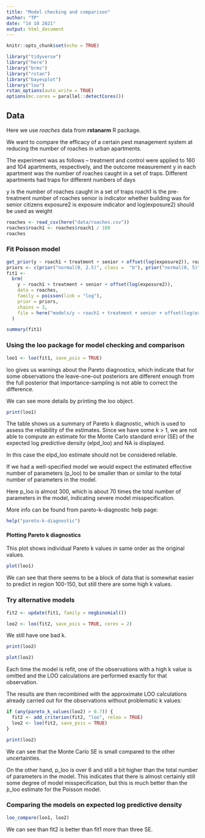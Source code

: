 ```yaml
---
title: "Model checking and comparison"
author: "TP"
date: "14 10 2021"
output: html_document
---
```


```r
knitr::opts_chunk$set(echo = TRUE)
```

```r
library("tidyverse")
library("here")
library("brms")
library("rstan")
library("bayesplot")
library("loo")
rstan_options(auto_write = TRUE)
options(mc.cores = parallel::detectCores())
```

## Data

Here we use *roaches* data from **rstanarm** R package. 

We want to compare the efficacy of a certain pest management system at reducing the number of roaches in urban apartments.

The experiment was as follows  -- treatment and control were applied to 160 and 104 apartments, respectively, and the outcome measurement y in each apartment was the number of roaches caught in a set of traps. Different apartments had traps for different numbers of days

y is the number of roaches caught in a set of traps
roach1 is the pre-treatment number of roaches
senior is indicator whether building was for senior citizens
exposure2 is exposure indicator and log(exposure2) should be used as weight

```r
roaches <- read_csv(here("data/roaches.csv"))
roaches$roach1 <- roaches$roach1 / 100
roaches
```

### Fit Poisson model

```r
get_prior(y ~ roach1 + treatment + senior + offset(log(exposure2)), roaches, family = poisson(link = "log"))
priors <- c(prior("normal(0, 2.5)", class =  "b"), prior("normal(0, 5)", class = "Intercept"))
fit1 <-
  brm(
    y ~ roach1 + treatment + senior + offset(log(exposure2)),
    data = roaches,
    family = poisson(link = "log"),
    prior = priors,
    chains = 3,
    file = here("models/y ~ roach1 + treatment + senior + offset(log(exposure2))")
  )
```


```r
summary(fit1)
```

### Using the loo package for model checking and comparison

```r
loo1 <- loo(fit1, save_psis = TRUE)
```

loo gives us warnings about the Pareto diagnostics, which indicate that for some observations the leave-one-out posteriors are different enough from the full posterior that importance-sampling is not able to correct the difference. 

We can see more details by printing the loo object.

```r
print(loo1)
```


The table shows us a summary of Pareto k diagnostic, which is used to assess the reliability of the estimates. Since we have some k > 1, we are not able to compute an estimate for the Monte Carlo standard error (SE) of the expected log predictive density (elpd_loo) and NA is displayed.

In this case the elpd_loo estimate should not be considered reliable. 

If we had a well-specified model we would expect the estimated effective number of parameters (p_loo) to be smaller than or similar to the total number of parameters in the model.

Here p_loo is almost 300, which is about 70 times the total number of parameters in the model, indicating severe model misspecification.


More info can be found from pareto-k-diagnostic help page:
```r
help("pareto-k-diagnostic")
```

#### Plotting Pareto k diagnostics

This plot shows individual Pareto k values in same order as the original values.
 
```r
plot(loo1)
```

We can see that there seems to be a block of data that is somewhat easier to predict in region 100-150, but still there are some high k values.

### Try alternative models

```r
fit2 <- update(fit1, family = negbinomial())
```

```r
loo2 <- loo(fit2, save_psis = TRUE, cores = 2)
```

We still have one bad k.

```r
print(loo2)
```

```r
plot(loo2)
```

Each time the model is refit, one of the observations with a high k value is omitted and the LOO calculations are performed exactly for that observation. 

The results are then recombined with the approximate LOO calculations already carried out for the observations without problematic k values:

```r
if (any(pareto_k_values(loo2) > 0.7)) {
  fit2 <- add_criterion(fit2, "loo", reloo = TRUE)
  loo2 <- loo(fit2, save_psis = TRUE)
}
```


```r
print(loo2)
```

We can see that the Monte Carlo SE is small compared to the other uncertainties.

On the other hand, p_loo is over 6 and still a bit higher than the total number of parameters in the model. This indicates that there is almost certainly still some degree of model misspecification, but this is much better than the p_loo estimate for the Poisson model.


### Comparing the models on expected log predictive density


```r
loo_compare(loo1, loo2)
```


We can see than fit2 is better than fit1 more than three SE.

